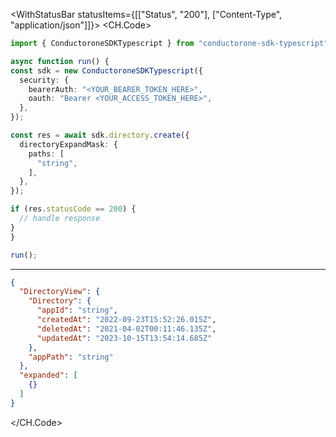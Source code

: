 

<WithStatusBar statusItems={[["Status", "200"], ["Content-Type", "application/json"]]}>
  <CH.Code>
  ```typescript Create.ts
  import { ConductoroneSDKTypescript } from "conductorone-sdk-typescript";

async function run() {
  const sdk = new ConductoroneSDKTypescript({
    security: {
      bearerAuth: "<YOUR_BEARER_TOKEN_HERE>",
      oauth: "Bearer <YOUR_ACCESS_TOKEN_HERE>",
    },
  });

  const res = await sdk.directory.create({
    directoryExpandMask: {
      paths: [
        "string",
      ],
    },
  });

  if (res.statusCode == 200) {
    // handle response
  }
}

run();
  ```
  ---

  ```json Example Response
  {
    "DirectoryView": {
      "Directory": {
        "appId": "string",
        "createdAt": "2022-09-23T15:52:26.015Z",
        "deletedAt": "2021-04-02T00:11:46.135Z",
        "updatedAt": "2023-10-15T13:54:14.685Z"
      },
      "appPath": "string"
    },
    "expanded": [
      {}
    ]
  }
  ```
  </CH.Code>
</WithStatusBar>
